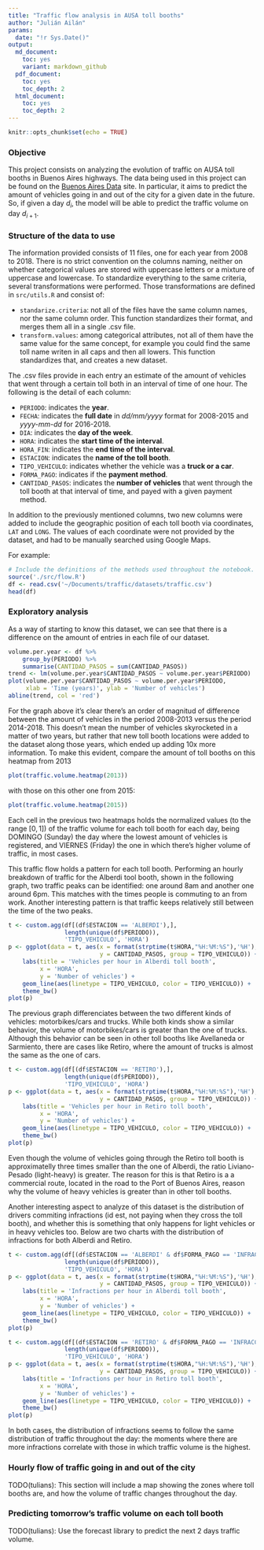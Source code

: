 ```yaml
---
title: "Traffic flow analysis in AUSA toll booths"
author: "Julián Ailán"
params:
  date: "!r Sys.Date()"
output:
  md_document:
    toc: yes
    variant: markdown_github
  pdf_document:
    toc: yes
    toc_depth: 2
  html_document:
    toc: yes
    toc_depth: 2
---
```


```r
knitr::opts_chunk$set(echo = TRUE)
```

### Objective
This project consists on analyzing the evolution of traffic on AUSA toll booths in Buenos Aires highways. The data being used in this project can be found on the [Buenos Aires Data](https://data.buenosaires.gob.ar/dataset/flujo-vehicular-por-unidades-de-peaje-ausa) site. In particular, it aims to predict the amount of vehicles going in and out of the city for a given date in the future. So, if given a day $d_i$, the model will be able to predict the traffic volume on day $d_{i+1}$.

### Structure of the data to use
The information provided consists of 11 files, one for each year from 2008 to 2018. There is no strict convention on the columns naming, neither on whether categorical values are stored with uppercase letters or a mixture of uppercase and lowercase. To standardize everything to the same criteria, several transformations were performed. Those transformations are defined in `src/utils.R` and consist of:

* `standarize.criteria`: not all of the files have the same column names, nor the same column order. This function standardizes their format, and merges them all in a single .csv file.
* `transform.values`: among categorical attributes, not all of them have the same value for the same concept, for example you could find the same toll name writen in all caps and then all lowers. This function standardizes that, and creates a new dataset.

The .csv files provide in each entry an estimate of the amount of vehicles that went through a certain toll both in an interval of time of one hour. The following is the detail of each column:

* `PERIODO`: indicates the **year**.
* `FECHA`: indicates the **full date** in *dd/mm/yyyy* format for 2008-2015 and *yyyy-mm-dd* for 2016-2018.
* `DIA`: indicates the **day of the week**.
* `HORA`: indicates the **start time of the interval**.
* `HORA_FIN`: indicates the **end time of the interval**. 
* `ESTACION`: indicates the **name of the toll booth**.
* `TIPO_VEHICULO`: indicates whether the vehicle was a **truck or a car**. 
* `FORMA_PAGO`: indicates if the **payment method**.
* `CANTIDAD_PASOS`: indicates the **number of vehicles** that went through the toll booth at that interval of time, and payed with a given payment method.

In addition to the previously mentioned columns, two new columns were added to include the geographic position of each toll booth via coordinates, `LAT` and `LONG`. The values of each coordinate were not provided by the dataset, and had to be manually searched using Google Maps.

For example:
```r
# Include the definitions of the methods used throughout the notebook.
source('./src/flow.R')
df <- read.csv('~/Documents/traffic/datasets/traffic.csv')
head(df)
```

### Exploratory analysis
As a way of starting to know this dataset, we can see that there is a difference on the amount of entries in each file of our dataset.
```r
volume.per.year <- df %>%
    group_by(PERIODO) %>% 
    summarise(CANTIDAD_PASOS = sum(CANTIDAD_PASOS))
trend <- lm(volume.per.year$CANTIDAD_PASOS ~ volume.per.year$PERIODO)
plot(volume.per.year$CANTIDAD_PASOS ~ volume.per.year$PERIODO, 
     xlab = 'Time (years)', ylab = 'Number of vehicles')
abline(trend, col = 'red')
```

For the graph above it's clear there's an order of magnitud of difference between the amount of vehicles in the period 2008-2013 versus the period 2014-2018. This doesn't mean the number of vehicles skyrocketed in a matter of two years, but rather that new toll booth locations were added to the dataset along those years, which ended up adding 10x more information. To make this evident, compare the amount of toll booths on this heatmap from 2013
```r
plot(traffic.volume.heatmap(2013))
```

with those on this other one from 2015:

```r
plot(traffic.volume.heatmap(2015))
```

Each cell in the previous two heatmaps holds the normalized values (to the range $[0, 1]$) of the traffic volume for each toll booth for each day, being DOMINGO (Sunday) the day where the lowest amount of vehicles is registered, and VIERNES (Friday) the one in which there's higher volume of traffic, in most cases.

This traffic flow holds a pattern for each toll booth. Performing an hourly breakdown of traffic for the Alberdi tool booth, shown in the following graph, two traffic peaks can be identified: one around 8am and another one around 6pm. This matches with the times people is commuting to an from work. Another interesting pattern is that traffic keeps relatively still between the time of the two peaks.

```r
t <- custom.agg(df[(df$ESTACION == 'ALBERDI'),],
                length(unique(df$PERIODO)),
                'TIPO_VEHICULO', 'HORA')
p <- ggplot(data = t, aes(x = format(strptime(t$HORA,"%H:%M:%S"),'%H'), 
                          y = CANTIDAD_PASOS, group = TIPO_VEHICULO)) +
    labs(title = 'Vehicles per hour in Alberdi toll booth', 
         x = 'HORA',
         y = 'Number of vehicles') +
    geom_line(aes(linetype = TIPO_VEHICULO, color = TIPO_VEHICULO)) +
    theme_bw()
plot(p)
```

The previous graph differenciates between the two different kinds of vehicles: motorbikes/cars and trucks. While both kinds show a similar behavior, the volume of motorbikes/cars is greater than the one of trucks. Although this behavior can be seen in other toll booths like Avellaneda or Sarmiento, there are cases like Retiro, where the amount of trucks is almost the same as the one of cars.

```r
t <- custom.agg(df[(df$ESTACION == 'RETIRO'),],
                length(unique(df$PERIODO)),
                'TIPO_VEHICULO', 'HORA')
p <- ggplot(data = t, aes(x = format(strptime(t$HORA,"%H:%M:%S"),'%H'), 
                          y = CANTIDAD_PASOS, group = TIPO_VEHICULO)) +
    labs(title = 'Vehicles per hour in Retiro toll booth', 
         x = 'HORA',
         y = 'Number of vehicles') +
    geom_line(aes(linetype = TIPO_VEHICULO, color = TIPO_VEHICULO)) +
    theme_bw()
plot(p)
```

Even though the volume of vehicles going through the Retiro toll booth is approximatelly three times smaller than the one of Alberdi, the ratio Liviano-Pesado (light-heavy) is greater. The reason for this is that Retiro is a a commercial route, located in the road to the Port of Buenos Aires, reason why the volume of heavy vehicles is greater than in other toll booths.

Another interesting aspect to analyze of this dataset is the distribution of drivers commiting infractions (id est, not paying when they cross the toll booth), and whether this is something that only happens for light vehicles or in heavy vehicles too. Below are two charts with the distribution of infractions for both Alberdi and Retiro.
```r
t <- custom.agg(df[(df$ESTACION == 'ALBERDI' & df$FORMA_PAGO == 'INFRACCION'),],
                length(unique(df$PERIODO)),
                'TIPO_VEHICULO', 'HORA')
p <- ggplot(data = t, aes(x = format(strptime(t$HORA,"%H:%M:%S"),'%H'), 
                          y = CANTIDAD_PASOS, group = TIPO_VEHICULO)) +
    labs(title = 'Infractions per hour in Alberdi toll booth', 
         x = 'HORA',
         y = 'Number of vehicles') +
    geom_line(aes(linetype = TIPO_VEHICULO, color = TIPO_VEHICULO)) +
    theme_bw()
plot(p)
```
```r
t <- custom.agg(df[(df$ESTACION == 'RETIRO' & df$FORMA_PAGO == 'INFRACCION'),],
                length(unique(df$PERIODO)),
                'TIPO_VEHICULO', 'HORA')
p <- ggplot(data = t, aes(x = format(strptime(t$HORA,"%H:%M:%S"),'%H'), 
                          y = CANTIDAD_PASOS, group = TIPO_VEHICULO)) +
    labs(title = 'Infractions per hour in Retiro toll booth', 
         x = 'HORA',
         y = 'Number of vehicles') +
    geom_line(aes(linetype = TIPO_VEHICULO, color = TIPO_VEHICULO)) +
    theme_bw()
plot(p)
```

In both cases, the distribution of infractions seems to follow the same distribution of traffic throughout the day: the moments where there are more infractions correlate with those in which traffic volume is the highest.

### Hourly flow of traffic going in and out of the city
TODO(tulians): This section will include a map showing the zones where toll booths are, and how the volume of traffic changes throughout the day.

### Predicting tomorrow's traffic volume on each toll booth
TODO(tulians): Use the forecast library to predict the next 2 days traffic volume.